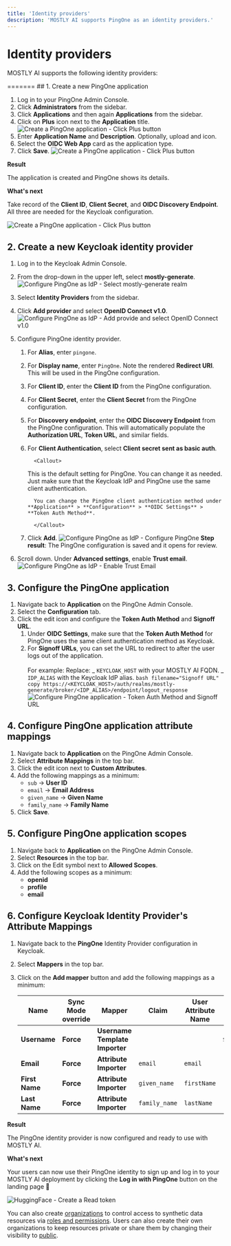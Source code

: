 ```yaml
---
title: 'Identity providers'
description: 'MOSTLY AI supports PingOne as an identity providers.'
---
```



# Identity providers

MOSTLY AI supports the following identity providers:

<Cards num={2}>
  <Cards.Card title="Use Google as an identity provider" href="identity-providers/google" />
  <Cards.Card title="Use GitHub as an identity provider" href="identity-providers/github" />
  <Cards.Card title="Use Microsoft as an identity provider" href="identity-providers/microsoft" />
  <Cards.Card title="Use PingOne as an identity provider" href="identity-providers/pingone" />
</Cards>
=======
## 1. Create a new PingOne application

1. Log in to your PingOne Admin Console.
2. Click **Administrators** from the sidebar.
3. Click **Applications** and then again **Applications** from the sidebar.
4. Click on **Plus** icon next to the **Application** title.
   <Image src="/docimages/administration/identity-providers/02-create-pingone-app-01-click-plus-button.webp" alt="Create a PingOne application - Click Plus button" width={500} height={300} />
5. Enter **Application Name** and **Description**. Optionally, upload and icon.
6. Select the **OIDC Web App** card as the application type.
7. Click **Save**.
   <Image src="/docimages/administration/identity-providers/02-create-pingone-app-02-configure-app-and-save.webp" alt="Create a PingOne application - Click Plus button" width={800} height={300} />

**Result**

The application is created and PingOne shows its details.

**What's next**

Take record of the **Client ID**, **Client Secret**, and **OIDC Discovery Endpoint**. All three are needed for the Keycloak configuration.

<Image src="/docimages/administration/identity-providers/02-create-pingone-app-03-result-copy-details.webp" alt="Create a PingOne application - Click Plus button" width={800} height={300} />

## 2. Create a new Keycloak identity provider

1.  Log in to the Keycloak Admin Console.
2.  From the drop-down in the upper left, select **mostly-generate**.
    <Image src="/docimages/administration/switch-realm-01-select-mostly-generate.webp" alt="Configure PingOne as IdP - Select mostly-generate realm" width={350} height={300} />
3.  Select **Identity Providers** from the sidebar.
4.  Click **Add provider** and select **OpenID Connect v1.0**.
    <Image src="/docimages/administration/identity-providers/01-create-new-id-provider-01-click-add-and-openid-connect-1.0.webp" alt="Configure PingOne as IdP - Add provide and select OpenID Connect v1.0" width={500} height={300} />
5.  Configure PingOne identity provider.

    1.  For **Alias**, enter `pingone`.
    2.  For **Display name**, enter `PingOne`.
        <Callout>Note the rendered **Redirect URI**. This will be used in the PingOne configuration.</Callout>
    3.  For **Client ID**, enter the **Client ID** from the PingOne configuration.
    4.  For **Client Secret**, enter the **Client Secret** from the PingOne configuration.
    5.  For **Discovery endpoint**, enter the **OIDC Discovery Endpoint** from the PingOne configuration.
        <Callout>This will automatically populate the **Authorization URL**, **Token URL**, and similar fields.</Callout>
    6.  For **Client Authentication**, select **Client secret sent as basic auth**.

              <Callout>

        This is the default setting for PingOne. You can change it as needed. Just make sure that the Keycloak IdP and PingOne use the same client authentication.

              You can change the PingOne client authentication method under **Application** > **Configuration** > **OIDC Settings** > **Token Auth Method**.

              </Callout>

    7.  Click **Add**.
        <Image src="/docimages/administration/identity-providers/01-create-new-id-provider-02-configure-pingone.webp" alt="Configure PingOne as IdP - Configure PingOne" width={800} height={300} />
        **Step result**: The PingOne configuration is saved and it opens for review.

6.  Scroll down. Under **Advanced settings**, enable **Trust email**.
    <Image src="/docimages/administration/identity-providers/01-create-new-id-provider-03-enable-trust-email.webp" alt="Configure PingOne as IdP - Enable Trust Email" width={500} height={300} />

## 3. Configure the PingOne application

1. Navigate back to **Application** on the PingOne Admin Console.
2. Select the **Configuration** tab.
3. Click the edit icon and configure the **Token Auth Method** and **Signoff URL**.
   1. Under **OIDC Settings**, make sure that the **Token Auth Method** for PingOne uses the same client authentication method as Keycloak.
   2. For **Signoff URLs**, you can set the URL to redirect to after the user logs out of the application.<br /><br />
      For example:
      <Callout>
      Replace:
      _ `KEYCLOAK_HOST` with your MOSTLY AI FQDN.
      _ `IDP_ALIAS` with the Keycloak IdP alias.
      </Callout>
      `bash filename="Signoff URL" copy
https://<KEYCLOAK_HOST>/auth/realms/mostly-generate/broker/<IDP_ALIAS>/endpoint/logout_response
`
      <Image src="/docimages/administration/identity-providers/03-configure-ping-one-01-token-auth-method-and-signoff-url.webp" alt="Configure PingOne application - Token Auth Method and Signoff URL" width={800} height={300} />

## 4. Configure PingOne application attribute mappings

1. Navigate back to **Application** on the PingOne Admin Console.
2. Select **Attribute Mappings** in the top bar.
3. Click the edit icon next to **Custom Attributes**.
4. Add the following mappings as a minimum:
   - `sub` -> **User ID**
   - `email` -> **Email Address**
   - `given_name` -> **Given Name**
   - `family_name` -> **Family Name**
5. Click **Save**.

## 5. Configure PingOne application scopes

1. Navigate back to **Application** on the PingOne Admin Console.
2. Select **Resources** in the top bar.
3. Click on the Edit symbol next to **Allowed Scopes**.
4. Add the following scopes as a minimum:
   - **openid**
   - **profile**
   - **email**

## 6. Configure Keycloak Identity Provider's Attribute Mappings

1. Navigate back to the **PingOne** Identity Provider configuration in Keycloak.
2. Select **Mappers** in the top bar.
3. Click on the **Add mapper** button and add the following mappings as a minimum:

   | **Name**       | **Sync Mode override** | **Mapper**                     | **Claim**     | **User Attribute Name** | **Template**              | **Target** |
   | -------------- | ---------------------- | ------------------------------ | ------------- | ----------------------- | ------------------------- | ---------- |
   | **Username**   | **Force**              | **Username Template Importer** |               |                         | `${ALIAS}.${CLAIM.email}` | **Local**  |
   | **Email**      | **Force**              | **Attribute Importer**         | `email`       | `email`                 |                           |            |
   | **First Name** | **Force**              | **Attribute Importer**         | `given_name`  | `firstName`             |                           |            |
   | **Last Name**  | **Force**              | **Attribute Importer**         | `family_name` | `lastName`              |                           |            |

**Result**

The PingOne identity provider is now configured and ready to use with MOSTLY AI.

**What's next**

Your users can now use their PingOne identity to sign up and log in to your MOSTLY AI deployment by clicking the **Log in with PingOne** button on the landing page 🎉

<Image src="/docimages/administration/identity-providers/app-landing-page-with-pingone.webp" alt="HuggingFace - Create a Read token" width={800} height={300} />

You can also create [organizations](/organizations) to control access to synthetic data resources via [roles and permissions](/organizations/roles-and-permissions). Users can also create their own organizations to keep resources private or share them by changing their visibility to [public](/public-private-resources).
